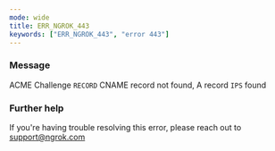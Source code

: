 ```yaml
---
mode: wide
title: ERR_NGROK_443
keywords: ["ERR_NGROK_443", "error 443"]
---
```



### Message

ACME Challenge `RECORD` CNAME record not found, A record `IPS` found

<ErrorDetails />

### Further help

If you're having trouble resolving this error, please reach out to [support@ngrok.com](mailto:support@ngrok.com?subject=Help%20with%20ERR_NGROK_443)
